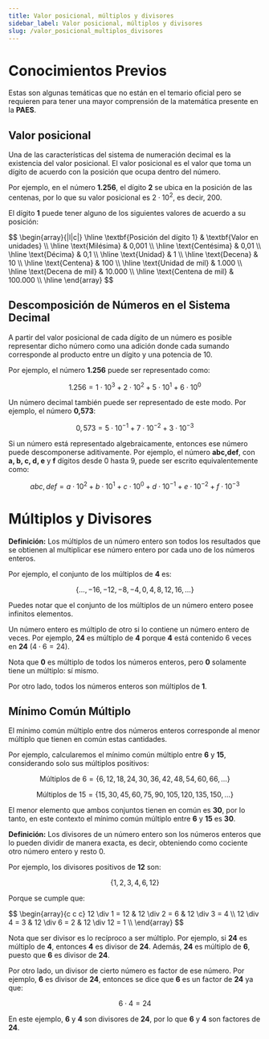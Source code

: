 ```yaml
---
title: Valor posicional, múltiplos y divisores
sidebar_label: Valor posicional, múltiplos y divisores
slug: /valor_posicional_multiplos_divisores
---
```


# Conocimientos Previos
Estas son algunas temáticas que no están en el temario oficial pero se requieren para tener una mayor comprensión de la matemática presente en la **PAES**.
## Valor posicional

Una de las características del sistema de numeración decimal es la existencia del valor posicional. El valor posicional es el valor que toma un dígito de acuerdo con la posición que ocupa dentro del número.

Por ejemplo, en el número **1.256**, el dígito **2** se ubica en la posición de las centenas, por lo que su valor posicional es $2 \cdot 10^2$, es decir, 200.

El dígito **1** puede tener alguno de los siguientes valores de acuerdo a su posición:

<div className="table-container">
    $$
    \begin{array}{|l|c|}
    \hline
    \textbf{Posición del dígito 1} & \textbf{Valor en unidades} \\
    \hline
    \text{Milésima} & 0,001 \\
    \hline
    \text{Centésima} & 0,01 \\
    \hline
    \text{Décima} & 0,1 \\
    \hline
    \text{Unidad} & 1 \\
    \hline
    \text{Decena} & 10 \\
    \hline
    \text{Centena} & 100 \\
    \hline
    \text{Unidad de mil} & 1.000 \\
    \hline
    \text{Decena de mil} & 10.000 \\
    \hline
    \text{Centena de mil} & 100.000 \\
    \hline
    \end{array}
    $$
</div>

## Descomposición de Números en el Sistema Decimal

A partir del valor posicional de cada dígito de un número es posible representar dicho número como una adición donde cada sumando corresponde al producto entre un dígito y una potencia de 10.

Por ejemplo, el número **1.256** puede ser representado como:

$$1.256 = 1 \cdot 10^3 + 2 \cdot 10^2 + 5 \cdot 10^1 + 6 \cdot 10^0$$

Un número decimal también puede ser representado de este modo. Por ejemplo, el número **0,573**:

$$0,573 = 5 \cdot 10^{-1} + 7 \cdot 10^{-2} + 3 \cdot 10^{-3}$$

Si un número está representado algebraicamente, entonces ese número puede descomponerse aditivamente. Por ejemplo, el número **abc,def**, con **a, b, c, d, e** y **f** dígitos desde 0 hasta 9, puede ser escrito equivalentemente como:

$$abc,def = a \cdot 10^2 + b \cdot 10^1 + c \cdot 10^0 + d \cdot 10^{-1} + e \cdot 10^{-2} + f \cdot 10^{-3}$$


# Múltiplos y Divisores

<div className="definition-box">
  <strong>Definición:</strong> Los múltiplos de un número entero son todos los resultados que se obtienen al multiplicar ese número entero por cada uno de los números enteros.
</div>

Por ejemplo, el conjunto de los múltiplos de **4** es:

$$\{\ldots, -16, -12, -8, -4, 0, 4, 8, 12, 16, \ldots\}$$

Puedes notar que el conjunto de los múltiplos de un número entero posee infinitos elementos.

Un número entero es múltiplo de otro si lo contiene un número entero de veces. Por ejemplo, **24** es múltiplo de **4** porque **4** está contenido 6 veces en **24** ($4 \cdot 6 = 24$).

Nota que **0** es múltiplo de todos los números enteros, pero **0** solamente tiene un múltiplo: sí mismo.

Por otro lado, todos los números enteros son múltiplos de **1**.

## Mínimo Común Múltiplo

El mínimo común múltiplo entre dos números enteros corresponde al menor múltiplo que tienen en común estas cantidades.

Por ejemplo, calcularemos el mínimo común múltiplo entre **6** y **15**, considerando solo sus múltiplos positivos:

$$\text{Múltiplos de 6} = \{6, 12, 18, 24, 30, 36, 42, 48, 54, 60, 66, \ldots\}$$

$$\text{Múltiplos de 15} = \{15, 30, 45, 60, 75, 90, 105, 120, 135, 150, \ldots\}$$

El menor elemento que ambos conjuntos tienen en común es **30**, por lo tanto, en este contexto el mínimo común múltiplo entre **6** y **15** es **30**.

<div className="definition-box">
  <strong>Definición:</strong> Los divisores de un número entero son los números enteros que lo pueden dividir de manera exacta, es decir, obteniendo como cociente otro número entero y resto 0.
</div>

Por ejemplo, los divisores positivos de **12** son:

$$\{1, 2, 3, 4, 6, 12\}$$

Porque se cumple que:

<div className="table-container">
$$
\begin{array}{c c c}
12 \div 1 = 12 & 12 \div 2 = 6 & 12 \div 3 = 4 \\
12 \div 4 = 3 & 12 \div 6 = 2 & 12 \div 12 = 1 \\
\end{array}
$$
</div>

Nota que ser divisor es lo recíproco a ser múltiplo. Por ejemplo, si **24** es múltiplo de **4**, entonces **4** es divisor de **24**. Además, **24** es múltiplo de **6**, puesto que **6** es divisor de **24**.

Por otro lado, un divisor de cierto número es factor de ese número. Por ejemplo, **6** es divisor de **24**, entonces se dice que **6** es un factor de **24** ya que:

$$6 \cdot 4 = 24$$

En este ejemplo, **6** y **4** son divisores de **24**, por lo que **6** y **4** son factores de **24**.